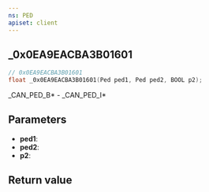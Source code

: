 ```yaml
---
ns: PED
apiset: client
---
```

## _0x0EA9EACBA3B01601

```c
// 0x0EA9EACBA3B01601
float _0x0EA9EACBA3B01601(Ped ped1, Ped ped2, BOOL p2);
```

_CAN_PED_B* - _CAN_PED_I*

## Parameters
* **ped1**:
* **ped2**:
* **p2**:

## Return value
